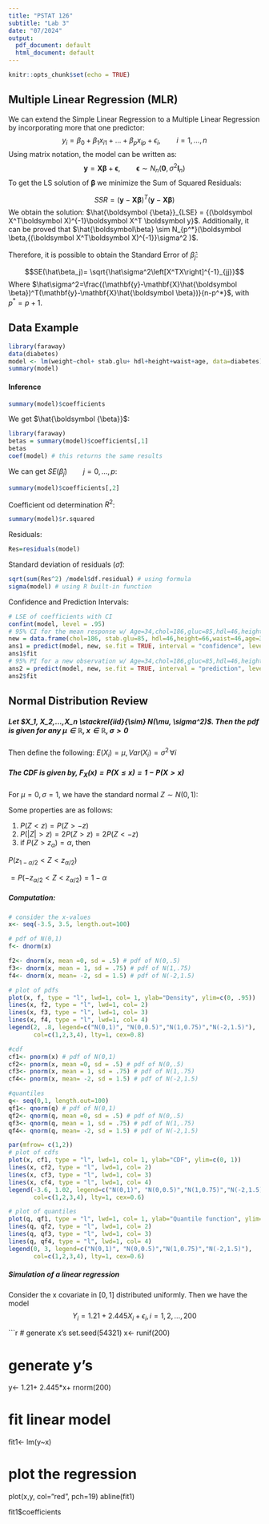 ```yaml
---
title: "PSTAT 126"
subtitle: "Lab 3"
date: "07/2024"
output:
  pdf_document: default
  html_document: default
---
```


```r
knitr::opts_chunk$set(echo = TRUE)
```

## Multiple Linear Regression (MLR)

We can extend the Simple Linear Regression to a Multiple Linear Regression by incorporating more that one predictor:
$$y_i=\beta_0+\beta_1x_{i1}+ \ldots + \beta_px_{ip} +\epsilon_i, \qquad i=1,\ldots,n$$
Using matrix notation, the model can be written as:
$$\mathbf{y}=\mathbf{X}\boldsymbol \beta+\boldsymbol\epsilon, \qquad \boldsymbol \epsilon \sim N_n(\boldsymbol 0,\sigma^2\boldsymbol I_n)$$
To get the LS solution of $\boldsymbol \beta$ we minimize the Sum of Squared Residuals:

$$SSR=(\mathbf{y}-\mathbf{X}\boldsymbol \beta)^T(\mathbf{y}-\mathbf{X}\boldsymbol \beta)$$
We obtain the solution: $\hat{\boldsymbol {\beta}}_{LSE} = {(\boldsymbol X^T\boldsymbol X)^{-1}\boldsymbol X^T \boldsymbol y}$. Additionally, it can be proved that $\hat{\boldsymbol\beta} \sim N_{p^*}(\boldsymbol \beta,{(\boldsymbol X^T\boldsymbol X)^{-1}}\sigma^2 )$.\
\
Therefore, it is possible to obtain the Standard Error of $\hat\beta_j$:

$$SE(\hat\beta_j)= \sqrt{\hat\sigma^2\left[X^TX\right]^{-1}_{jj}}$$
Where $\hat\sigma^2=\frac{(\mathbf{y}-\mathbf{X}\hat{\boldsymbol \beta})^T(\mathbf{y}-\mathbf{X}\hat{\boldsymbol \beta})}{n-p^*}$, with $p^*=p+1$.

## Data Example
```r
library(faraway)
data(diabetes)
model <- lm(weight~chol+ stab.glu+ hdl+height+waist+age, data=diabetes)
summary(model)
```

#### Inference

```r
summary(model)$coefficients
```

We get $\hat{\boldsymbol {\beta}}$:

```r
library(faraway)
betas = summary(model)$coefficients[,1]
betas
coef(model) # this returns the same results
```

We can get $SE(\hat\beta_j) \qquad j=0,\ldots,p$:
```r
summary(model)$coefficients[,2] 
```

Coefficient od determination $R^2$:
```r
summary(model)$r.squared
```

Residuals:
```r
Res=residuals(model) 
```


Standard deviation of residuals ($\hat\sigma$):
```r
sqrt(sum(Res^2) /model$df.residual) # using formula
sigma(model) # using R built-in function
```

Confidence and Prediction Intervals:
```r
# LSE of coefficients with CI
confint(model, level = .95)
# 95% CI for the mean response w/ Age=34,chol=186,gluc=85,hdl=46,height=66,waist=46
new = data.frame(chol=186, stab.glu=85, hdl=46,height=66,waist=46,age=34)
ans1 = predict(model, new, se.fit = TRUE, interval = "confidence", level = 0.95, type = "response")
ans1$fit
# 95% PI for a new observation w/ Age=34,chol=186,gluc=85,hdl=46,height=66,waist=46
ans2 = predict(model, new, se.fit = TRUE, interval = "prediction", level = 0.95, type = "response")
ans2$fit
```





## Normal Distribution Review

##### Let $X_1, X_2,...,X_n \stackrel{iid}{\sim} N(\mu, \sigma^2)$. Then the pdf is given for any $\mu\in \mathbb{R},\,x\in \mathbb{R},\,\sigma>0$

Then define the following: $E(X_i)=\mu, Var(X_i)=\sigma^2\,\forall i$

##### The CDF is given by, $F_X(x)=P(X \le x)= 1-P(X > x)$
For $\mu=0, \sigma=1$, we have the standard normal $Z \sim N(0,1)$:

Some properties are as follows:

1) $P(Z< z)= P(Z> -z)$ 
2) $P(|Z| > z)= 2P(Z>z)= 2P(Z<-z)$
3) if $P(Z> z_{\alpha})=\alpha$, then 

$P(z_{1-\alpha/2}< Z < z_{\alpha/2})$

$=P(-z_{\alpha/2}< Z < z_{\alpha/2})=1-\alpha$

##### Computation:

```r
# consider the x-values
x<- seq(-3.5, 3.5, length.out=100)

# pdf of N(0,1)
f<- dnorm(x)

f2<- dnorm(x, mean =0, sd = .5) # pdf of N(0,.5)
f3<- dnorm(x, mean = 1, sd = .75) # pdf of N(1,.75)
f4<- dnorm(x, mean= -2, sd = 1.5) # pdf of N(-2,1.5)

# plot of pdfs
plot(x, f, type = "l", lwd=1, col= 1, ylab="Density", ylim=c(0, .95))
lines(x, f2, type = "l", lwd=1, col= 2)
lines(x, f3, type = "l", lwd=1, col= 3)
lines(x, f4, type = "l", lwd=1, col= 4)
legend(2, .8, legend=c("N(0,1)", "N(0,0.5)","N(1,0.75)","N(-2,1.5)"),
       col=c(1,2,3,4), lty=1, cex=0.8)
```

```r
#cdf
cf1<- pnorm(x) # pdf of N(0,1)
cf2<- pnorm(x, mean =0, sd = .5) # pdf of N(0,.5)
cf3<- pnorm(x, mean = 1, sd = .75) # pdf of N(1,.75)
cf4<- pnorm(x, mean= -2, sd = 1.5) # pdf of N(-2,1.5)

#quantiles 
q<- seq(0,1, length.out=100)
qf1<- qnorm(q) # pdf of N(0,1)
qf2<- qnorm(q, mean =0, sd = .5) # pdf of N(0,.5)
qf3<- qnorm(q, mean = 1, sd = .75) # pdf of N(1,.75)
qf4<- qnorm(q, mean= -2, sd = 1.5) # pdf of N(-2,1.5)

par(mfrow= c(1,2))
# plot of cdfs
plot(x, cf1, type = "l", lwd=1, col= 1, ylab="CDF", ylim=c(0, 1))
lines(x, cf2, type = "l", lwd=1, col= 2)
lines(x, cf3, type = "l", lwd=1, col= 3)
lines(x, cf4, type = "l", lwd=1, col= 4)
legend(-3.6, 1.02, legend=c("N(0,1)", "N(0,0.5)","N(1,0.75)","N(-2,1.5)"),
       col=c(1,2,3,4), lty=1, cex=0.6)

# plot of quantiles
plot(q, qf1, type = "l", lwd=1, col= 1, ylab="Quantile function", ylim=c(-3,3))
lines(q, qf2, type = "l", lwd=1, col= 2)
lines(q, qf3, type = "l", lwd=1, col= 3)
lines(q, qf4, type = "l", lwd=1, col= 4)
legend(0, 3, legend=c("N(0,1)", "N(0,0.5)","N(1,0.75)","N(-2,1.5)"),
       col=c(1,2,3,4), lty=1, cex=0.6)

```

##### Simulation of a linear regression

Consider the x covariate in $[0,1]$ distributed uniformly.
Then we have the model $$Y_i=1.21+ 2.445X_i + \epsilon_i, i=1,2,...,200$$

```r
# generate x's
set.seed(54321)
x<- runif(200)

# generate y's
y<- 1.21+ 2.445*x+ rnorm(200)

# fit linear model
fit1<- lm(y~x)

# plot the regression
plot(x,y, col="red", pch=19)
abline(fit1)

fit1$coefficients






